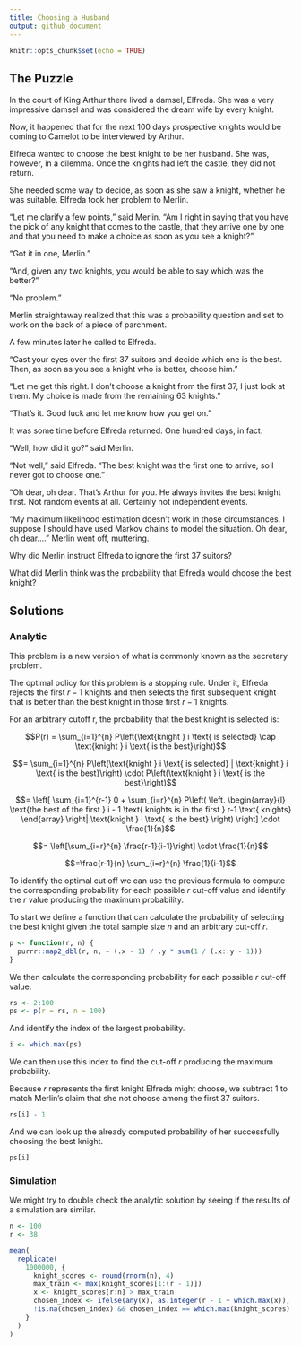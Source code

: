 ```yaml
---
title: Choosing a Husband
output: github_document
---
```


```r
knitr::opts_chunk$set(echo = TRUE)
```

## The Puzzle

In the court of King Arthur there lived a damsel, Elfreda. She was a very impressive damsel and was considered the dream wife by every knight.

Now, it happened that for the next 100 days prospective knights would be coming to Camelot to be interviewed by Arthur.

Elfreda wanted to choose the best knight to be her husband. She was, however, in a dilemma. Once the knights had left the castle, they did not return.

She needed some way to decide, as soon as she saw a knight, whether he was suitable. Elfreda took her problem to Merlin.

“Let me clarify a few points,” said Merlin. “Am I right in saying that you have the pick of any knight that comes to the castle, that they arrive one by one and that you need to make a choice as soon as you see a knight?”

“Got it in one, Merlin.”

“And, given any two knights, you would be able to say which was the better?”

“No problem.”

Merlin straightaway realized that this was a probability question and set to work on the back of a piece of parchment.

A few minutes later he called to Elfreda.

“Cast your eyes over the first 37 suitors and decide which one is the best. Then, as soon as you see a knight who is better, choose him.”

“Let me get this right. I don't choose a knight from the first 37, I just look at them. My choice is made from the remaining 63 knights.”

“That's it. Good luck and let me know how you get on.”

It was some time before Elfreda returned. One hundred days, in fact.

“Well, how did it go?” said Merlin.

“Not well,” said Elfreda. “The best knight was the first one to arrive, so I never got to choose one.”

“Oh dear, oh dear. That's Arthur for you. He always invites the best knight first. Not random events at all. Certainly not independent events.

“My maximum likelihood estimation doesn't work in those circumstances. I suppose I should have used Markov chains to model the situation. Oh dear, oh dear….” Merlin went off, muttering.

Why did Merlin instruct Elfreda to ignore the first 37 suitors?

What did Merlin think was the probability that Elfreda would choose the best knight?

## Solutions

### Analytic

This problem is a new version of what is commonly known as the secretary problem.

The optimal policy for this problem is a stopping rule. Under it, Elfreda rejects the first $r − 1$ knights and then selects the first subsequent knight that is better than the best knight in those first $r - 1$ knights.

For an arbitrary cutoff r, the probability that the best knight is selected is:

$$P(r) = \sum_{i=1}^{n} P\left(\text{knight } i \text{ is selected} \cap \text{knight } i \text{ is the best}\right)$$

$$= \sum_{i=1}^{n} P\left(\text{knight } i \text{ is selected} | \text{knight } i \text{ is the best}\right) \cdot P\left(\text{knight } i \text{ is the best}\right)$$

$$= \left[ \sum_{i=1}^{r-1} 0 + \sum_{i=r}^{n} P\left( \left. \begin{array}{l} \text{the best of the first } i - 1 \text{ knights is in the first } r-1 \text{ knights} \end{array} \right|  \text{knight } i \text{ is the best} \right) \right] \cdot \frac{1}{n}$$

$$= \left[\sum_{i=r}^{n} \frac{r-1}{i-1}\right] \cdot \frac{1}{n}$$

$$=\frac{r-1}{n} \sum_{i=r}^{n} \frac{1}{i-1}$$

To identify the optimal cut off we can use the previous formula to compute the corresponding probability for each possible $r$ cut-off value and identify the $r$ value producing the maximum probability.

To start we define a function that can calculate the probability of selecting the best knight given the total sample size $n$ and an arbitrary cut-off $r$.

```r
p <- function(r, n) {
  purrr::map2_dbl(r, n, ~ (.x - 1) / .y * sum(1 / (.x:.y - 1)))
}
```

We then calculate the corresponding probability for each possible $r$ cut-off value.

```r
rs <- 2:100
ps <- p(r = rs, n = 100)
```

And identify the index of the largest probability.

```r
i <- which.max(ps)
```

We can then use this index to find the cut-off $r$ producing the maximum probability.

Because $r$ represents the first knight Elfreda might choose, we subtract 1 to match Merlin's claim that she not choose among the first 37 suitors.

```r
rs[i] - 1
```

And we can look up the already computed probability of her successfully choosing the best knight.

```r
ps[i]
```

### Simulation

We might try to double check the analytic solution by seeing if the results of a simulation are similar.

```r
n <- 100
r <- 38

mean(
  replicate(
    1000000, {
      knight_scores <- round(rnorm(n), 4)
      max_train <- max(knight_scores[1:(r - 1)])
      x <- knight_scores[r:n] > max_train
      chosen_index <- ifelse(any(x), as.integer(r - 1 + which.max(x)), NA)
      !is.na(chosen_index) && chosen_index == which.max(knight_scores)
    }
  )
)
```

